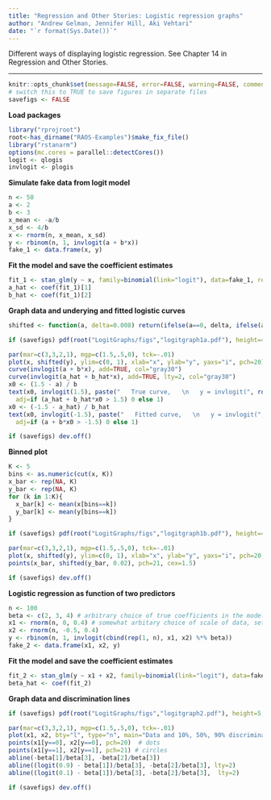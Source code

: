 ```yaml
---
title: "Regression and Other Stories: Logistic regression graphs"
author: "Andrew Gelman, Jennifer Hill, Aki Vehtari"
date: "`r format(Sys.Date())`"
---
```

Different ways of displaying logistic regression. See Chapter 14 in
Regression and Other Stories.

-------------


```r
knitr::opts_chunk$set(message=FALSE, error=FALSE, warning=FALSE, comment=NA)
# switch this to TRUE to save figures in separate files
savefigs <- FALSE
```

**Load packages**

```r
library("rprojroot")
root<-has_dirname("RAOS-Examples")$make_fix_file()
library("rstanarm")
options(mc.cores = parallel::detectCores())
logit <- qlogis
invlogit <- plogis
```

**Simulate fake data from logit model**

```r
n <- 50
a <- 2
b <- 3
x_mean <- -a/b
x_sd <- 4/b
x <- rnorm(n, x_mean, x_sd)
y <- rbinom(n, 1, invlogit(a + b*x))
fake_1 <- data.frame(x, y)
```

**Fit the model and save the coefficient estimates**

```r
fit_1 <- stan_glm(y ~ x, family=binomial(link="logit"), data=fake_1, refresh=0)
a_hat <- coef(fit_1)[1]
b_hat <- coef(fit_1)[2]
```

**Graph data and underying and fitted logistic curves**

```r
shifted <- function(a, delta=0.008) return(ifelse(a==0, delta, ifelse(a==1, 1 - delta, a)))
```
```r
if (savefigs) pdf(root("LogitGraphs/figs","logitgraph1a.pdf"), height=4.5, width=6)
```
```r
par(mar=c(3,3,2,1), mgp=c(1.5,.5,0), tck=-.01)
plot(x, shifted(y), ylim=c(0, 1), xlab="x", ylab="y", yaxs="i", pch=20)
curve(invlogit(a + b*x), add=TRUE, col="gray30")
curve(invlogit(a_hat + b_hat*x), add=TRUE, lty=2, col="gray30")
x0 <- (1.5 - a) / b
text(x0, invlogit(1.5), paste("   True curve,   \n   y = invlogit(", round(a, 1), " + ", round(b, 1), "x)   ", sep=""), cex=.9, col="gray30",
  adj=if (a_hat + b_hat*x0 > 1.5) 0 else 1)
x0 <- (-1.5 - a_hat) / b_hat
text(x0, invlogit(-1.5), paste("   Fitted curve,   \n   y = invlogit(", round(a_hat, 1), " + ", round(b_hat, 1), "x)   ", sep=""), cex=.9, col="gray30",
  adj=if (a + b*x0 > -1.5) 0 else 1)
```
```r
if (savefigs) dev.off()
```

**Binned plot**

```r
K <- 5
bins <- as.numeric(cut(x, K))
x_bar <- rep(NA, K)
y_bar <- rep(NA, K)
for (k in 1:K){
  x_bar[k] <- mean(x[bins==k])
  y_bar[k] <- mean(y[bins==k])
}
```
```r
if (savefigs) pdf(root("LogitGraphs/figs","logitgraph1b.pdf"), height=4.5, width=6)
```
```r
par(mar=c(3,3,2,1), mgp=c(1.5,.5,0), tck=-.01)
plot(x, shifted(y), ylim=c(0, 1), xlab="x", ylab="y", yaxs="i", pch=20, cex=.8, main="Data and binned averages", cex.main=.9, col="gray50")
points(x_bar, shifted(y_bar, 0.02), pch=21, cex=1.5)
```
```r
if (savefigs) dev.off()
```

**Logistic regression as function of two predictors**

```r
n <- 100
beta <- c(2, 3, 4) # arbitrary choice of true coefficients in the model
x1 <- rnorm(n, 0, 0.4) # somewhat arbitary choice of scale of data, set so there will be a good mix of 0's and 1's
x2 <- rnorm(n, -0.5, 0.4)
y <- rbinom(n, 1, invlogit(cbind(rep(1, n), x1, x2) %*% beta))
fake_2 <- data.frame(x1, x2, y)
```

**Fit the model and save the coefficient estimates**

```r
fit_2 <- stan_glm(y ~ x1 + x2, family=binomial(link="logit"), data=fake_2, refresh=0)
beta_hat <- coef(fit_2)
```

**Graph data and discrimination lines**

```r
if (savefigs) pdf(root("LogitGraphs/figs","logitgraph2.pdf"), height=5, width=6)
```
```r
par(mar=c(3,3,2,1), mgp=c(1.5,.5,0), tck=-.01)
plot(x1, x2, bty="l", type="n", main="Data and 10%, 50%, 90% discrimination lines\nfrom fitted logistic regression", cex.main=.9) 
points(x1[y==0], x2[y==0], pch=20)  # dots
points(x1[y==1], x2[y==1], pch=21) # circles
abline(-beta[1]/beta[3], -beta[2]/beta[3])
abline((logit(0.9) - beta[1])/beta[3], -beta[2]/beta[3], lty=2)
abline((logit(0.1) - beta[1])/beta[3], -beta[2]/beta[3],  lty=2)
```
```r
if (savefigs) dev.off()
```

